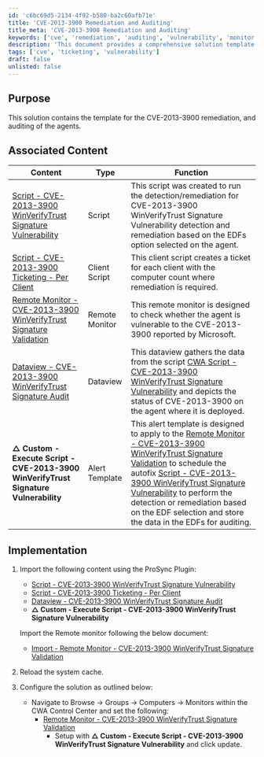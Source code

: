 ```yaml
---
id: 'c6bc69d5-2134-4f92-b580-ba2c60afb71e'
title: 'CVE-2013-3900 Remediation and Auditing'
title_meta: 'CVE-2013-3900 Remediation and Auditing'
keywords: ['cve', 'remediation', 'auditing', 'vulnerability', 'monitor', 'script', 'ticketing']
description: 'This document provides a comprehensive solution template for the remediation and auditing of the CVE-2013-3900 vulnerability, including associated scripts, remote monitors, and implementation steps for effective management.'
tags: ['cve', 'ticketing', 'vulnerability']
draft: false
unlisted: false
---
```

## Purpose

This solution contains the template for the CVE-2013-3900 remediation, and auditing of the agents.

## Associated Content

| Content                                                                                   | Type                       | Function                                                                                                                                                                                                 |
|-------------------------------------------------------------------------------------------|----------------------------|----------------------------------------------------------------------------------------------------------------------------------------------------------------------------------------------------------|
| [Script - CVE-2013-3900 WinVerifyTrust Signature Vulnerability](https://proval.itglue.com/DOC-5078775-15762068) | Script                     | This script was created to run the detection/remediation for CVE-2013-3900 WinVerifyTrust Signature Vulnerability detection and remediation based on the EDFs option selected on the agent.               |
| [Script - CVE-2013-3900 Ticketing - Per Client](https://proval.itglue.com/DOC-5078775-17234039) | Client Script              | This client script creates a ticket for each client with the computer count where remediation is required.                                                                                           |
| [Remote Monitor - CVE-2013-3900 WinVerifyTrust Signature Validation](https://proval.itglue.com/DOC-5078775-17229186) | Remote Monitor             | This remote monitor is designed to check whether the agent is vulnerable to the CVE-2013-3900 reported by Microsoft.                                                                                  |
| [Dataview - CVE-2013-3900 WinVerifyTrust Signature Audit](https://proval.itglue.com/DOC-5078775-17229164) | Dataview                  | This dataview gathers the data from the script [CWA Script - CVE-2013-3900 WinVerifyTrust Signature Vulnerability](https://proval.itglue.com/DOC-5078775-15762068) and depicts the status of CVE-2013-3900 on the agent where it is deployed. |
| **△ Custom - Execute Script - CVE-2013-3900 WinVerifyTrust Signature Vulnerability**     | Alert Template             | This alert template is designed to apply to the [Remote Monitor - CVE-2013-3900 WinVerifyTrust Signature Validation](https://proval.itglue.com/DOC-5078775-17229186) to schedule the autofix [Script - CVE-2013-3900 WinVerifyTrust Signature Vulnerability](https://proval.itglue.com/DOC-5078775-15762068) to perform the detection or remediation based on the EDF selection and store the data in the EDFs for auditing.  |

## Implementation

1. Import the following content using the ProSync Plugin:
   - [Script - CVE-2013-3900 WinVerifyTrust Signature Vulnerability](https://proval.itglue.com/DOC-5078775-15762068)
   - [Script - CVE-2013-3900 Ticketing - Per Client](https://proval.itglue.com/DOC-5078775-17234039)
   - [Dataview - CVE-2013-3900 WinVerifyTrust Signature Audit](https://proval.itglue.com/DOC-5078775-17229164)
   - **△ Custom - Execute Script - CVE-2013-3900 WinVerifyTrust Signature Vulnerability**

   Import the Remote monitor following the below document:
   - [Import - Remote Monitor - CVE-2013-3900 WinVerifyTrust Signature Validation](https://proval.itglue.com/DOC-5078775-17229185)

2. Reload the system cache.

3. Configure the solution as outlined below:
   - Navigate to Browse -> Groups -> Computers -> Monitors within the CWA Control Center and set the following:
     - [Remote Monitor - CVE-2013-3900 WinVerifyTrust Signature Validation](https://proval.itglue.com/DOC-5078775-17229186)
       - Setup with **△ Custom - Execute Script - CVE-2013-3900 WinVerifyTrust Signature Vulnerability** and click update.

